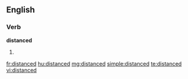 ==English==

===Verb===
'''distanced'''

# {{past of|[[distance]]}}

[[fr:distanced]]
[[hu:distanced]]
[[mg:distanced]]
[[simple:distanced]]
[[te:distanced]]
[[vi:distanced]]